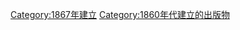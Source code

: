 {{Cat topic in year| topic=建立的出版物| year=1867}}

[[Category:1867年建立|Category:1867年建立]]
[[Category:1860年代建立的出版物|Category:1860年代建立的出版物]]